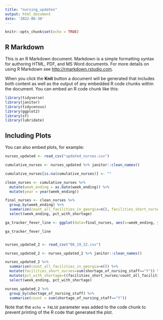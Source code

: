 ```yaml
---
title: "nursing_updates"
output: html_document
date: '2022-06-30'
---
```


```r
knitr::opts_chunk$set(echo = TRUE)
```

## R Markdown

This is an R Markdown document. Markdown is a simple formatting syntax for authoring HTML, PDF, and MS Word documents. For more details on using R Markdown see <http://rmarkdown.rstudio.com>.

When you click the **Knit** button a document will be generated that includes both content as well as the output of any embedded R code chunks within the document. You can embed an R code chunk like this:

```r

library(tidyverse)
library(janitor)
library(tidycensus)
library(ggplot2)
library(sf)
library(lubridate)

```

## Including Plots

You can also embed plots, for example:

```r

nurses_updated <- read_csv("updated_nurses.csv")

cumulative_nurses <- nurses_updated %>% janitor::clean_names()

cumulative_nurses[is.na(cumulative_nurses)] <- ""  

clean_nurses <- cumulative_nurses %>%
  mutate(week_ending = as.Date(week_ending)) %>%
  mutate(year = year(week_ending)) 

final_nurses <- clean_nurses %>%
  group_by(week_ending) %>% 
  summarize(count_all_facilities_in_georgia=n(), facilities_short_nurses=sum(shortage_of_nursing_staff=="Y"), facilities_not_short_nurses=sum(shortage_of_nursing_staff=="N"), facilities_no_answer_on_nursing_shortage=sum(shortage_of_nursing_staff=="")) %>% mutate(pct_with_shortage=((facilities_short_nurses/count_all_facilities_in_georgia)*100)) %>%
  select(week_ending, pct_with_shortage)

ga_tracker_fever_line <- ggplot(data=final_nurses, aes(x=week_ending, y=pct_with_shortage, group=1)) + geom_line(color="red") + geom_point() +labs(title = "Share of Georgia nursing homes reporting nursing shortages", subtitle = str_wrap("Subtitle text here. Federal dataset begins in May 2020, after pandemic had already begun. Not all facilities answer question regarding nursing or other staff shortages.",75), caption = "This is a graphic caption. Data analysis by Jennifer Peebles-AJC", x = "Week ending", y = "Percentage") +  theme(axis.text.x=element_text(color = "black", size=7, angle=90, vjust=.8, hjust=0.8)) 

ga_tracker_fever_line


nurses_updated_2 <- read_csv("06_19_22.csv")

nurses_updated_2 <- nurses_updated_2 %>% janitor::clean_names()

nurses_updated_2 %>%
  summarise(count_all_facilities_in_georgia=n()) %>%
  mutate(facilities_short_nurses=sum(shortage_of_nursing_staff=="Y")) %>%
  mutate(pct_with_shortage=((facilities_short_nurses/count_all_facilities_in_georgia)*100)) %>%
  select(week_ending, pct_with_shortage)

nurses_updated_2 %>%
  group_by(shortage_of_nursing_staff) %>%
  summarise(count = sum(shortage_of_nursing_staff=="Y"))

```

Note that the `echo = FALSE` parameter was added to the code chunk to prevent printing of the R code that generated the plot.



